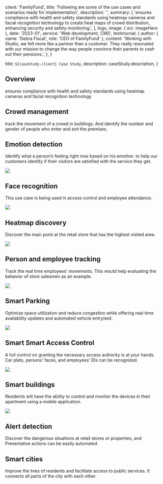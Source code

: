 
  client: 'FamilyFund',
  title:
    'Following are some of the use cases and scenarios ready for implementation',
  description: '',
  summary: [
    'ensures compliance with health and safety standards using heatmap cameras and facial recognition technology to create heat maps of crowd distribution, enhancing security and safety monitoring.',
  ],
  logo,
  image: { src: imageHero },
  date: '2023-01',
  service: 'Web development, CMS',
  testimonial: {
    author: { name: 'Debra Fiscal', role: 'CEO of FamilyFund' },
    content:
      'Working with Studio, we felt more like a partner than a customer. They really resonated with our mission to change the way people convince their parents to cash out their pensions.',
  },
}

  title: `${caseStudy.client} Case Study`,
  description: caseStudy.description,
}

## Overview

ensures compliance with health and safety standards using heatmap cameras and facial recognition technology

## Crowd management

track the movement of a crowd in buildings. And identify the number and gender of people who enter and exit the premises.

## Emotion detection

identify what a person’s feeling right now based on his emotion. to help our customers identify if their visitors are satisfied with the service they get.

![](./emotionsDetections.png)

## Face recognition

This use case is being used in access control and employee attendance.

![](./face.png)

## Heatmap discovery

Discover the main point at the retail store that has the highest visited area.

![](./heatmap.png)

## Person and employee tracking

Track the real time employees’ movements. This would help evaluating the behavior of store salesmen as an example.

![](./presontracking.png)

## Smart Parking

Optimize space utilization and reduce congestion while offering real-time availability updates and automated vehicle entry/exit.

![](./smartparking.png)

## Smart Smart Access Control

A full control on granting the necessary access authority is at your hands. Car plats, persons’ faces, and employees’ IDs can be recognized.

![](./smartAccess.png)

## Smart buildings

Residents will have the ability to control and monitor the devices in their apartment using a mobile application.

![](./smartbuilding.png)

## Alert detection

Discover the dangerous situations at retail stores or properties, and Preventative actions can be easily automated.

## Smart cities

Improve the lives of residents and facilitate access to public services. It connects all parts of the city with each other.

